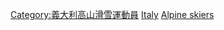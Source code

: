 [[Category:義大利高山滑雪運動員|Category:義大利高山滑雪運動員]]
[[Category:各國奧運高山滑雪運動員|Italy]]
[[Category:意大利冬季奥运运动员|Alpine skiers]]
